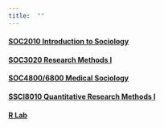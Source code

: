 ```yaml
---
title:  ""
---
```


#### [SOC2010 Introduction to Sociology]()

#### [SOC3020 Research Methods I]()

#### [SOC4800/6800 Medical Sociology]()

#### [SSCI8010 Quantitative Research Methods I]()

#### [R Lab](docs/teaching/W2_data_prep_lab.html)